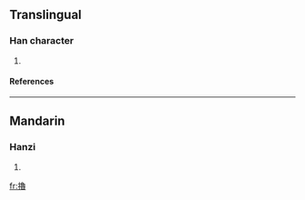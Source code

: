 {{see|撸}}

==Translingual==
===Han character===
{{Han char|rn=64|rad=手|as=15|sn=18|four=5706<sub>3</sub>|canj=手弓田日 (QNWA)}}
# {{defn|Han|sort=手15}}
====References====
{{Han ref|kx=0461.210|dkj=12913|dj=0810.280|hdz=31981.100|uh=64FC|ud=25852|bh=EFD7|bd=61399}}

----
==Mandarin==
===Hanzi===
{{cmn-hanzi|sim=撸|pin=[[lì]] (li4), [[lǔ]] (lu3), [[luò]] (luo4)|wg=li<sup>4</sup>, lu<sup>3</sup>, lo<sup>4</sup>}}
# {{defn|Mandarin}}

[[fr:擼]]